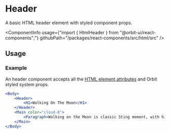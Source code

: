 
<Meta
    title="Html elements/Header"
    id="html-header"
/>

# Header

<Tagline>A basic HTML header element with styled component props.</Tagline>

<ComponentInfo
    usage={"import { HtmlHeader } from \"@orbit-ui/react-components\";"}
    githubPath="/packages/react-components/src/html/src"
/>

## Usage

### Example

An header component accepts all the [HTML element attributes](https://developer.mozilla.org/en-US/docs/Web/HTML/Element/header) and Orbit styled system props.

```jsx
<Body>
    <Header>
        <H1>Walking On The Moon</H1>
    </Header>
    <Main color="cloud-8">
        <Paragraph>Walking on the Moon is classic Sting moment, with his band The Police turning out one of their most groovy reggae-inspired hits to the background of space exploration.</Paragraph>
    </Main>
</Body>
```

